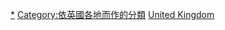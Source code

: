 [[Category:英國建築物|*]]
[[Category:依英國各地而作的分類|Category:依英國各地而作的分類]]
[[Category:依國家行政區劃劃分的建築物|United Kingdom]]